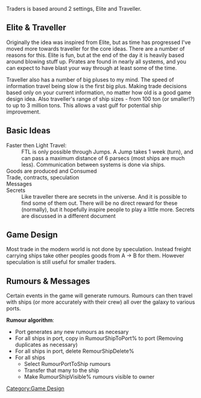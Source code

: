 Traders is based around 2 settings, Elite and Traveller.

== Elite & Traveller ==

Originally the idea was inspired from Elite, but as time has progressed I've
moved more towards traveller for the core ideas.  There are a number of
reasons for this.  Elite is fun, but at the end of the day it is heavily based
around blowing stuff up.  Pirates are found in nearly all systems, and you can
expect to have blast your way through at least some of the time.  

Traveller also has a number of big pluses to my mind.  The speed of
information travel being slow is the first big plus.  Making trade decisions
based only on your current information, no matter how old is a good game
design idea.  Also traveller's range of ship sizes - from 100 ton (or
smaller!?) to up to 3 million tons.  This allows a vast gulf for potential
ship improvement.

== Basic Ideas ==

; Faster then Light Travel:
: FTL is only possible through Jumps.  A Jump takes 1 week (turn), and can pass a maximum distance of 6 parsecs (most ships are much less). Communication between systems is done via ships.
; Goods are produced and Consumed
; Trade, contracts, speculation
; Messages
; Secrets
:Like traveller there are secrets in the universe.  And it is possible to find some of them out.  There will be no direct reward for these (normally), but it hopefully inspire people to play a little more. Secrets are discussed in a different document

== Game Design ==

Most trade in the modern world is not done by speculation.  Instead freight
carrying ships take other peoples goods from A -> B for them.  However speculation
is still useful for smaller traders.

== Rumours & Messages ==

Certain events in the game will generate rumours.  Rumours can then travel
with ships (or more accurately with their crew) all over the galaxy to various
ports. 

'''Rumour algorithm''':
* Port generates any new rumours as necesary
* For all ships in port, copy in RumourShipToPort% to port (Removing duplicates as necessary)
* For all ships in port, delete RemourShipDelete%
* For all ships
** Select RumourPortToShip rumours
** Transfer that many to the ship
** Make RumourShipVisible% rumours visible to owner

[[Category:Game Design]]